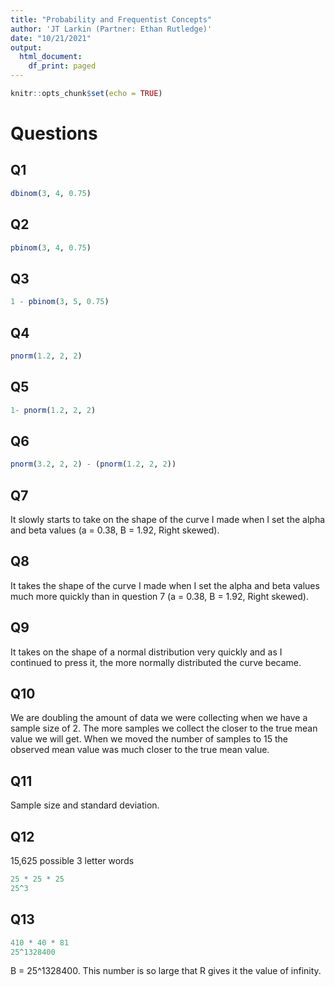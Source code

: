 ```yaml
---
title: "Probability and Frequentist Concepts"
author: 'JT Larkin (Partner: Ethan Rutledge)'
date: "10/21/2021"
output:
  html_document:
    df_print: paged
---
```


```r
knitr::opts_chunk$set(echo = TRUE)
```

# Questions {.tabset .tabset-pills}

## Q1

```r
dbinom(3, 4, 0.75)
```

## Q2

```r
pbinom(3, 4, 0.75)
```

## Q3

```r
1 - pbinom(3, 5, 0.75)
```

## Q4

```r
pnorm(1.2, 2, 2)
```

## Q5

```r
1- pnorm(1.2, 2, 2)
```

## Q6

```r
pnorm(3.2, 2, 2) - (pnorm(1.2, 2, 2))
```

## Q7 

It slowly starts to take on the shape of the curve I made when I set the alpha and beta values (a = 0.38, B = 1.92, Right skewed).

## Q8

It takes the shape of the curve I made when I set the alpha and beta values much more quickly than in question 7 (a = 0.38, B = 1.92, Right skewed). 

## Q9

It takes on the shape of a normal distribution very quickly and as I continued to press it, the more normally distributed the curve became. 

## Q10

We are doubling the amount of data we were collecting when we have a sample size of 2. The more samples we collect the closer to the true mean value we will get. When we moved the number of samples to 15 the observed mean value was much closer to the true mean value.

## Q11

Sample size and standard deviation.

## Q12

15,625 possible 3 letter words

```r
25 * 25 * 25
25^3
```

## Q13

```r
410 * 40 * 81
25^1328400
```
B = 25^1328400. This number is so large that R gives it the value of infinity. 
